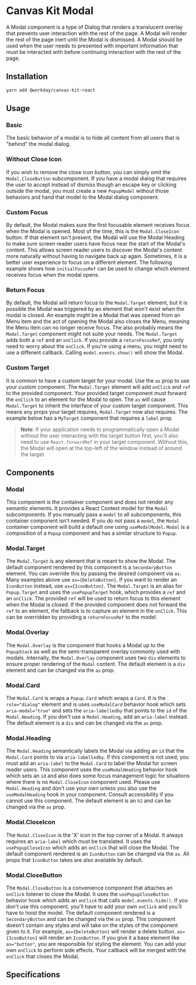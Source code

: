 


<Meta title="Components/Popups/Modal/React" component={Modal} />

# Canvas Kit Modal

A Modal component is a type of Dialog that renders a translucent overlay that prevents user
interaction with the rest of the page. A Modal will render the rest of the page inert until the
Modal is dismissed. A Modal should be used when the user needs to presented with important
information that must be interacted with before continuing interaction with the rest of the page.

## Installation

```sh
yarn add @workday/canvas-kit-react
```

## Usage

### Basic

The basic behavior of a modal is to hide all content from all users that is "behind" the modal
dialog.

<ExampleCodeBlock code={Basic} />

### Without Close Icon

If you wish to remove the close icon button, you can simply omit the `Modal.CloseButton`
subcomponent. If you have a modal dialog that requires the user to accept instead of dismiss though
an escape key or clicking outside the modal, you must create a new `PopupModel` without those
behaviors and hand that model to the Modal dialog component.

<ExampleCodeBlock code={WithoutCloseIcon} />

### Custom Focus

By default, the Modal makes sure the first focusable element receives focus when the Modal is
opened. Most of the time, this is the `Modal.CloseIcon` button. If that element isn't present, the
Modal will use the Modal Heading to make sure screen reader users have focus near the start of the
Modal's content. This allows screen reader users to discover the Modal's content more naturally
without having to navigate back up again. Sometimes, it is a better user experience to focus on a
different element. The following example shows how `initialFocusRef` can be used to change which
element receives focus when the modal opens.

<ExampleCodeBlock code={CustomFocus} />

### Return Focus

By default, the Modal will return focus to the `Modal.Target` element, but it is possible the Modal
was triggered by an element that won't exist when the modal is closed. An example might be a Modal
that was opened from an Menu item and the act of opening the Modal also closes the Menu, meaning the
Menu item can no longer receive focus. The also probably means the `Modal.Target` component might
not suite your needs. The `Modal.Target` adds both a `ref` and an `onClick`. If you provide a
`returnFocusRef`, you only need to worry about the `onClick`. If you're using a menu, you might need
to use a different callback. Calling `model.events.show()` will show the Modal.

<ExampleCodeBlock code={ReturnFocus} />

### Custom Target

It is common to have a custom target for your modal. Use the `as` prop to use your custom component.
The `Modal.Target` element will add `onClick` and `ref` to the provided component. Your provided
target component must forward the `onClick` to an element for the Modal to open. The `as` will cause
`Modal.Target` to inherit the interface of your custom target component. This means any props your
target requires, `Modal.Target` now also requires. The example below has a `MyTarget` component that
requires a `label` prop.

> **Note**: If your application needs to programmatically open a Modal without the user interacting
> with the target button first, you'll also need to use `React.forwardRef` in your target component.
> Without this, the Modal will open at the top-left of the window instead of around the target.

<ExampleCodeBlock code={CustomTarget} />

## Components

### Modal

This component is the container component and does not render any semantic elements. It provides a
React Context model for the `Modal` subcomponents. If you manually pass a `model` to all
subcomponents, this container component isn't needed. If you do not pass a `model`, the `Modal`
container component will build a default one using `useModalModel`. `Modal` is a composition of a
`Popup` component and has a similar structure to `Popup`.

<ArgsTable of={Modal} />

### Modal.Target

The `Modal.Target` is any element that is meant to show the Modal. The default component rendered by
this component is a `SecondaryButton` element. You can override this by passing the desired
component via `as`. Many examples above use `as={DeleteButton}`. If you want to render an
`IconButton` instead, use `as={IconButton}`. The `Modal.Target` is an alias for `Popup.Target` and
uses the `usePopupTarget` hook, which provides a `ref` and an `onClick`. The provided `ref` will be
used to return focus to this element when the Modal is closed. If the provided component does not
forward the `ref` to an element, the fallback is to capture an element in the `onClick`. This can be
overridden by providing a `returnFocusRef` to the model.

<ArgsTable of={Modal.Target} />

### Modal.Overlay

The `Modal.Overlay` is the component that hooks a Modal up to the `PopupStack` as well as the
semi-transparent overlay commonly used with modals. Internally, the `Modal.Overlay` component uses
two `div` elements to ensure proper rendering of the `Modal` content. The default element is a `div`
element and can be changed via the `as` prop.

<ArgsTable of={Modal.Overlay} />

### Modal.Card

The `Modal.Card` is wraps a `Popup.Card` which wraps a `Card`. It is the `role="dialog"` element and
is uses `useModalCard` behavior hook which sets `aria-modal="true"` and sets the `aria-labelledby`
that points to the `id` of the `Modal.Heading`. If you don't use a `Modal.Heading`, add an
`aria-label` instead. The default element is a `div` and can be changed via the `as` prop.

<ArgsTable of={Modal.Card} />

### Modal.Heading

The `Modal.Heading` semantically labels the Modal via adding an `id` that the `Modal.Card` points to
via `aria-labelledby`. If this component is not used, you must add an `aria-label` to the
`Modal.Card` to label the Modal for screen reader users. This component uses the `useModalHeading`
behavior hook which sets an `id` and also does some focus management logic for situations where
there is no `Modal.CloseIcon` component used. Please use `Modal.Heading` and don't use your own
unless you also use the `useModalHeading` hook in your component. Consult accessibility if you
cannot use this component. The default element is an `h2` and can be changed via the `as` prop.

<ArgsTable of={Modal.Heading} />

### Modal.CloseIcon

The `Modal.CloseIcon` is the 'X' icon in the top corner of a Modal. It always requires an
`aria-label` which must be translated. It uses the `usePopupCloseIcon` which adds an `onClick` that
will close the Modal. The default component rendered is an `IconButton` can be changed via the `as`.
All props that `IconButton` takes are also available by default.

<ArgsTable of={Modal.CloseIcon} />

### Modal.CloseButton

The `Modal.CloseButton` is a convenience component that attaches an `onClick` listener to close the
Modal. It uses the `usePopupCloseButton` behavior hook which adds an `onClick` that calls
`model.events.hide()`. If you don't use this component, you'll have to add your own `onClick` and
you'll have to hoist the model. The default component rendered is a `SecondaryButton` and can be
changed via the `as` prop. This component doesn't contain any styles and will take on the styles of
the component given to it. For example, `as={DeleteButton}` will render a delete button.
`as={IconButton}` will render an `IconButton`. If you give it a base element like `as="button"`, you
are responsible for styling the element. You can add your own `onClick` to perform side effects.
Your callback will be merged with the `onClick` that closes the Modal.

<ArgsTable of={Modal.CloseButton} />

## Specifications

<Specifications file="Modal.spec.ts" name="Modal" />
